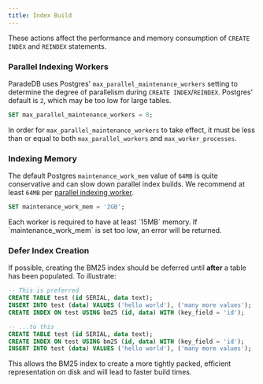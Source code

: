 ```yaml
---
title: Index Build
---
```


These actions affect the performance and memory consumption of `CREATE INDEX` and `REINDEX` statements.

### Parallel Indexing Workers

ParadeDB uses Postgres' `max_parallel_maintenance_workers` setting to determine the degree of parallelism during `CREATE INDEX`/`REINDEX`. Postgres' default is `2`, which may be too low for large tables.

```sql
SET max_parallel_maintenance_workers = 8;
```

In order for `max_parallel_maintenance_workers` to take effect, it must be less than or equal to both `max_parallel_workers` and `max_worker_processes`.

### Indexing Memory

The default Postgres `maintenance_work_mem` value of `64MB` is quite conservative and can slow down parallel index builds. We recommend at least `64MB` per
[parallel indexing worker](/documentation/configuration/index#parallel-indexing-workers).

```sql
SET maintenance_work_mem = '2GB';
```
<Note>
Each worker is required to have at least `15MB` memory. If `maintenance_work_mem` is set too low, an error will be returned.
</Note>

### Defer Index Creation

If possible, creating the BM25 index should be deferred until **after** a table has been populated. To illustrate:

```sql
-- This is preferred
CREATE TABLE test (id SERIAL, data text);
INSERT INTO test (data) VALUES ('hello world'), ('many more values');
CREATE INDEX ON test USING bm25 (id, data) WITH (key_field = 'id');

-- ...to this
CREATE TABLE test (id SERIAL, data text);
CREATE INDEX ON test USING bm25 (id, data) WITH (key_field = 'id');
INSERT INTO test (data) VALUES ('hello world'), ('many more values');
```

This allows the BM25 index to create a more tightly packed, efficient representation on disk and will lead to faster build times.
